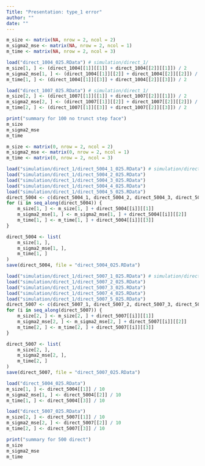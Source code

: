 ```yaml
---
Title: "Presentation: type_1 error"
author: ""
date: ""
---
```


```r
m_size <- matrix(NA, nrow = 2, ncol = 2)
m_sigma2_mse <- matrix(NA, nrow = 2, ncol = 1)
m_time <- matrix(NA, nrow = 2, ncol = 3)
```

```r
load("direct_1004_025.RData") # simulation/direct_1/
m_size[1, ] <- (direct_1004[[1]][[1]] + direct_1004[[2]][[1]]) / 2
m_sigma2_mse[1, ] <- (direct_1004[[1]][[2]] + direct_1004[[2]][[2]]) / 2
m_time[1, ] <- (direct_1004[[1]][[3]] + direct_1004[[2]][[3]]) / 2
```

```r
load("direct_1007_025.RData") # simulation/direct_1/
m_size[2, ] <- (direct_1007[[1]][[1]] + direct_1007[[2]][[1]]) / 2
m_sigma2_mse[2, ] <- (direct_1007[[1]][[2]] + direct_1007[[2]][[2]]) / 2
m_time[2, ] <- (direct_1007[[1]][[3]] + direct_1007[[2]][[3]]) / 2
```
```r
print("summary for 100 no trunct step face")
m_size
m_sigma2_mse
m_time
```

```r
m_size <- matrix(0, nrow = 2, ncol = 2)
m_sigma2_mse <- matrix(0, nrow = 2, ncol = 1)
m_time <- matrix(0, nrow = 2, ncol = 3)
```

```r
load("simulation/direct_1/direct_5004_1_025.RData") # simulation/direct_1/
load("simulation/direct_1/direct_5004_2_025.RData")
load("simulation/direct_1/direct_5004_3_025.RData")
load("simulation/direct_1/direct_5004_4_025.RData")
load("simulation/direct_1/direct_5004_5_025.RData")
direct_5004 <- c(direct_5004_1, direct_5004_2, direct_5004_3, direct_5004_4, direct_5004_5)
for (i in seq_along(direct_5004)) {
    m_size[1, ] <- m_size[1, ] + direct_5004[[i]][[1]]
    m_sigma2_mse[1, ] <- m_sigma2_mse[1, ] + direct_5004[[i]][[2]]
    m_time[1, ] <- m_time[1, ] + direct_5004[[i]][[3]]
}

direct_5004 <- list(
    m_size[1, ],
    m_sigma2_mse[1, ],
    m_time[1, ]
)
save(direct_5004, file = "direct_5004_025.RData")
```
```r
load("simulation/direct_1/direct_5007_1_025.RData") # simulation/direct_1/
load("simulation/direct_1/direct_5007_2_025.RData")
load("simulation/direct_1/direct_5007_3_025.RData")
load("simulation/direct_1/direct_5007_4_025.RData")
load("simulation/direct_1/direct_5007_5_025.RData")
direct_5007 <- c(direct_5007_1, direct_5007_2, direct_5007_3, direct_5007_4, direct_5007_5)
for (i in seq_along(direct_5007)) {
    m_size[2, ] <- m_size[2, ] + direct_5007[[i]][[1]]
    m_sigma2_mse[2, ] <- m_sigma2_mse[2, ] + direct_5007[[i]][[2]]
    m_time[2, ] <- m_time[2, ] + direct_5007[[i]][[3]]
}

direct_5007 <- list(
    m_size[2, ],
    m_sigma2_mse[2, ],
    m_time[2, ]
)
save(direct_5007, file = "direct_5007_025.RData")
```
```r
load("direct_5004_025.RData")
m_size[1, ] <- direct_5004[[1]] / 10
m_sigma2_mse[1, ] <- direct_5004[[2]] / 10
m_time[1, ] <- direct_5004[[3]] / 10
```
```r
load("direct_5007_025.RData")
m_size[2, ] <- direct_5007[[1]] / 10
m_sigma2_mse[2, ] <- direct_5007[[2]] / 10
m_time[2, ] <- direct_5007[[3]] / 10
```
```r
print("summary for 500 direct")
m_size
m_sigma2_mse
m_time
```
